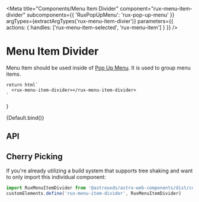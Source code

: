
<Meta
    title="Components/Menu Item Divider"
    component="rux-menu-item-divider"
    subcomponents={{ 'RuxPopUpMenu': 'rux-pop-up-menu' }}
    argTypes={extractArgTypes('rux-menu-item-divier')}
    parameters={{
      actions: {
        handles: ['rux-menu-item-selected', 'rux-menu-item']
      }
    }}
/>

# Menu Item Divider

Menu Item should be used inside of [Pop Up Menu](?path=/docs/components-pop-up-menu--default-story). It is used to group menu items.

    return html`
      <rux-menu-item-divider></rux-menu-item-divider>
    `
}

<Canvas>
    <Story
      name="Default"
    >
      {Default.bind()}
    </Story>
</Canvas>

## API

<ArgsTable of="rux-menu-item-divider" />

## Cherry Picking

If you're already utilizing a build system that supports tree shaking and want to only import this individual component:

```js
import RuxMenuItemDivider from '@astrouxds/astro-web-components/dist/components/rux-menu-item-divider'
customElements.define('rux-menu-item-divider', RuxMenuItemDivider)
```


